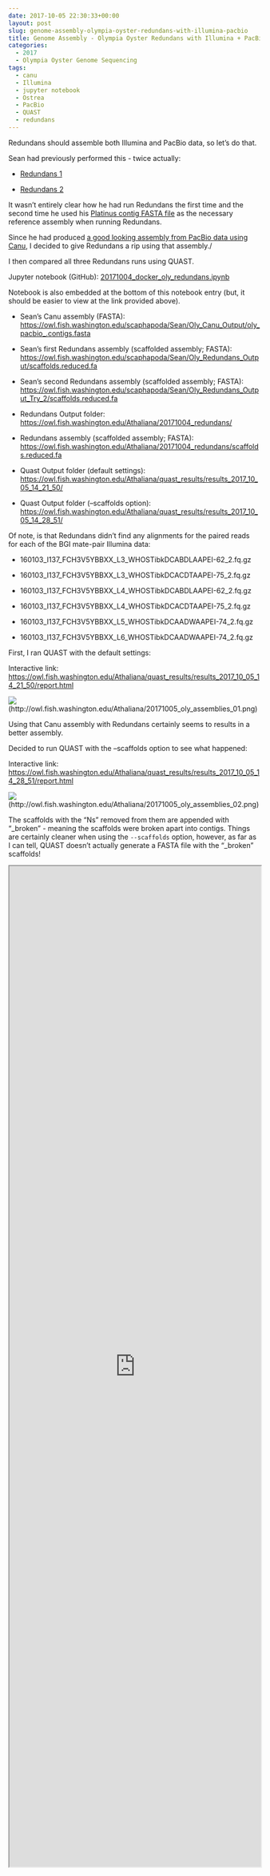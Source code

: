 ```yaml
---
date: 2017-10-05 22:30:33+00:00
layout: post
slug: genome-assembly-olympia-oyster-redundans-with-illumina-pacbio
title: Genome Assembly - Olympia Oyster Redundans with Illumina + PacBio
categories:
  - 2017
  - Olympia Oyster Genome Sequencing
tags:
  - canu
  - Illumina
  - jupyter notebook
  - Ostrea
  - PacBio
  - QUAST
  - redundans
---
```


Redundans should assemble both Illumina and PacBio data, so let's do that.

Sean had previously performed this - twice actually:





  * [Redundans 1](https://genefish.wordpress.com/2017/05/24/oly-genome-redundans-run-finished/)



  * [Redundans 2](https://genefish.wordpress.com/2017/06/08/seans-notebook-oly-genome-re-assembly-try-2/)






It wasn't entirely clear how he had run Redundans the first time and the second time he used his [Platinus contig FASTA file](https://genefish.wordpress.com/2017/06/02/oly-assembly-try-2-its-yuuuuuuge/) as the necessary reference assembly when running Redundans.

Since he had produced [a good looking assembly from PacBio data using Canu](https://robertslab.github.io/sams-notebook/posts/2017-10-03-assembly-comparisons-olympia-oyster-genome-assemblies/), I decided to give Redundans a rip using that assembly./

I then compared all three Redundans runs using QUAST.

Jupyter notebook (GitHub): [20171004_docker_oly_redundans.ipynb](https://github.com/sr320/LabDocs/blob/master/jupyter_nbs/sam/20171004_docker_oly_redundans.ipynb)

Notebook is also embedded at the bottom of this notebook entry (but, it should be easier to view at the link provided above).





  * Sean's Canu assembly (FASTA): [https://owl.fish.washington.edu/scaphapoda/Sean/Oly_Canu_Output/oly_pacbio_.contigs.fasta](http://owl.fish.washington.edu/scaphapoda/Sean/Oly_Canu_Output/oly_pacbio_.contigs.fasta)


  * Sean's first Redundans assembly (scaffolded assembly; FASTA): [https://owl.fish.washington.edu/scaphapoda/Sean/Oly_Redundans_Output/scaffolds.reduced.fa](http://owl.fish.washington.edu/scaphapoda/Sean/Oly_Redundans_Output/scaffolds.reduced.fa)


  * Sean's second Redundans assembly (scaffolded assembly; FASTA): [https://owl.fish.washington.edu/scaphapoda/Sean/Oly_Redundans_Output_Try_2/scaffolds.reduced.fa](http://owl.fish.washington.edu/scaphapoda/Sean/Oly_Redundans_Output_Try_2/scaffolds.reduced.fa)



  * Redundans Output folder: [https://owl.fish.washington.edu/Athaliana/20171004_redundans/](http://owl.fish.washington.edu/Athaliana/20171004_redundans/)



  * Redundans assembly (scaffolded assembly; FASTA): [https://owl.fish.washington.edu/Athaliana/20171004_redundans/scaffolds.reduced.fa](http://owl.fish.washington.edu/Athaliana/20171004_redundans/scaffolds.reduced.fa)


  * Quast Output folder (default settings): [https://owl.fish.washington.edu/Athaliana/quast_results/results_2017_10_05_14_21_50/](http://owl.fish.washington.edu/Athaliana/quast_results/results_2017_10_05_14_21_50/)


  * Quast Output folder (--scaffolds option): [https://owl.fish.washington.edu/Athaliana/quast_results/results_2017_10_05_14_28_51/](http://owl.fish.washington.edu/Athaliana/quast_results/results_2017_10_05_14_28_51/)





Of note, is that Redundans didn't find any alignments for the paired reads for each of the BGI mate-pair Illumina data:





  * 160103_I137_FCH3V5YBBXX_L3_WHOSTibkDCABDLAAPEI-62_2.fq.gz


  * 160103_I137_FCH3V5YBBXX_L3_WHOSTibkDCACDTAAPEI-75_2.fq.gz


  * 160103_I137_FCH3V5YBBXX_L4_WHOSTibkDCABDLAAPEI-62_2.fq.gz


  * 160103_I137_FCH3V5YBBXX_L4_WHOSTibkDCACDTAAPEI-75_2.fq.gz


  * 160103_I137_FCH3V5YBBXX_L5_WHOSTibkDCAADWAAPEI-74_2.fq.gz


  * 160103_I137_FCH3V5YBBXX_L6_WHOSTibkDCAADWAAPEI-74_2.fq.gz



First, I ran QUAST with the default settings:

Interactive link: [https://owl.fish.washington.edu/Athaliana/quast_results/results_2017_10_05_14_21_50/report.html](http://owl.fish.washington.edu/Athaliana/quast_results/results_2017_10_05_14_21_50/report.html)

![](https://owl.fish.washington.edu/Athaliana/20171005_oly_assemblies_01.png)(http://owl.fish.washington.edu/Athaliana/20171005_oly_assemblies_01.png)

Using that Canu assembly with Redundans certainly seems to results in a better assembly.

Decided to run QUAST with the --scaffolds option to see what happened:

Interactive link: [https://owl.fish.washington.edu/Athaliana/quast_results/results_2017_10_05_14_28_51/report.html](http://owl.fish.washington.edu/Athaliana/quast_results/results_2017_10_05_14_28_51/report.html)

![](https://owl.fish.washington.edu/Athaliana/20171005_oly_assemblies_02.png)(http://owl.fish.washington.edu/Athaliana/20171005_oly_assemblies_02.png)

The scaffolds with the "Ns" removed from them are appended with "_broken" - meaning the scaffolds were broken apart into contigs. Things are certainly cleaner when using the `--scaffolds` option, however, as far as I can tell, QUAST doesn't actually generate a FASTA file with the "_broken" scaffolds!

<iframe src="https://nbviewer.jupyter.org/github/sr320/LabDocs/blob/master/jupyter_nbs/sam/20171004_docker_oly_redundans.ipynb" width="100%" height="2000" scrolling="yes"></iframe>
